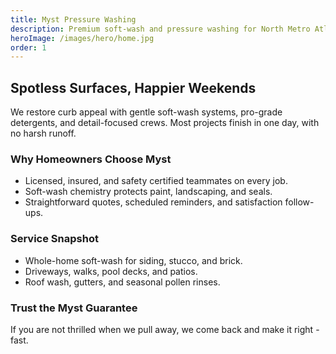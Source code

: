 ```yaml
---
title: Myst Pressure Washing
description: Premium soft-wash and pressure washing for North Metro Atlanta homes.
heroImage: /images/hero/home.jpg
order: 1
---
```


## Spotless Surfaces, Happier Weekends

We restore curb appeal with gentle soft-wash systems, pro-grade detergents, and detail-focused crews. Most projects finish in one day, with no harsh runoff.

### Why Homeowners Choose Myst

- Licensed, insured, and safety certified teammates on every job.
- Soft-wash chemistry protects paint, landscaping, and seals.
- Straightforward quotes, scheduled reminders, and satisfaction follow-ups.

### Service Snapshot

- Whole-home soft-wash for siding, stucco, and brick.
- Driveways, walks, pool decks, and patios.
- Roof wash, gutters, and seasonal pollen rinses.

### Trust the Myst Guarantee

If you are not thrilled when we pull away, we come back and make it right - fast.


